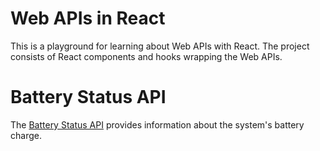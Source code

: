 
<Meta title="WEB Apis + React/Introduction" />

# Web APIs in React

This is a playground for learning about Web APIs with React. The project consists
of React components and hooks wrapping the Web APIs.

# Battery Status API

The <a href="https://developer.mozilla.org/en-US/docs/Web/API/Battery_Status_API" target="_blank">Battery Status API</a> provides information about the system's battery charge.
